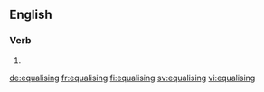 ==English==

===Verb===
{{head|en|present participle}}

# {{present participle of|equalise|lang=en}}

[[de:equalising]]
[[fr:equalising]]
[[fi:equalising]]
[[sv:equalising]]
[[vi:equalising]]